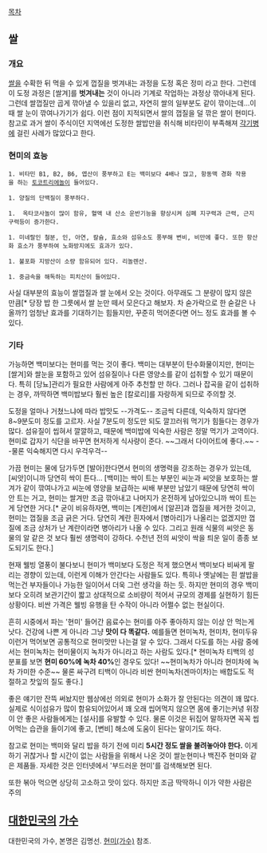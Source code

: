 [[목차]]

== 쌀 ==
=== 개요 ===
[[쌀]]을 수확한 뒤 먹을 수 있게 껍질을 벗겨내는 과정을 도정 혹은 정미 라고 한다. 그런데 이 도정 과정은 [쌀겨]를 '''벗겨내는''' 것이 아니라 기계로 작업하는 과정상 깎아내게 된다. 그런데 쌀껍질만 곱게 깎아낼 수 있을리 없고, 자연히 쌀의 일부분도 같이 깎이는데...이 때 쌀 눈이 깎여나가기가 쉽다. 이런 점이 지적되면서 쌀의 껍질을 덜 깎은 쌀이 현미다.
참고로 과거 쌀이 주식이던 지역에선 도정한 쌀밥만을 취식해 비타민이 부족해져 [[각기병]]에 걸린 사례가 많았다고 한다.


=== 현미의 효능 ===
 1. 비타민 B1, B2, B6, 엽산이 풍부하고 E는 백미보다 4배나 많고, 항동맥 경화 작용을 하는 [[토코트리에놀]]이 들어있다.

 1. 양질의 단백질이 풍부하다.

 1.  옥타코사놀이 많이 함유, 혈액 내 산소 운반기능을 향상시켜 심폐 지구력과 근력, 근지구력등이 증가한다.

 1. 미네랄인 철분, 인, 아연, 칼슘, 효소와 섬유소도 풍부해 변비, 비만에 좋다. 또한 항산화 효소가 풍부하여 노화방지에도 효과가 있다.

 1. 불포화 지방산이 소량 함유되어 있다. 리놀렌산.

 1. 중금속을 해독하는 피치산이 들어있다.

 

사실 대부분의 효능이 쌀껍질과 쌀 눈에서 오는 것이다. 아무래도 그 분량이 많지 않은 만큼[* 당장 밥 한 그릇에서 쌀 눈만 떼서 모은다고 해보자. 차 숟가락으로 한 숟갈은 나올까?] 엄청난 효과를 기대하기는 힘들지만, 꾸준히 먹어준다면 어느 정도 효과를 볼 수 있다.
=== 기타 ===
가능하면 백미보다는 현미를 먹는 것이 좋다. 백미는 대부분이 탄수화물이지만, 현미는 [쌀겨]와 쌀눈을 포함하고 있어 섬유질이나 다른 영양소를 같이 섭취할 수 있기 때문이다. 특히 [당뇨]관리가 필요한 사람에게 아주 추천할 만 하다. 그러나 잡곡을 같이 섭취하는 경우, 까딱하면 백미밥보다 훨씬 높은 [칼로리]를 자랑하게 되므로 주의할 것.

도정을 얼마나 거쳤느냐에 따라 밥맛도 --가격도-- 조금씩 다른데, 익숙하지 않다면 8~9분도미 정도를 고르자. 사실 7분도미 정도만 되도 깔끄러워 먹기가 힘들다는 경우가 많다. 섬유질이 씹혀서 깔깔하고, 때문에 백미밥에 익숙한 사람은 정말 먹기가 고역이다. 현미로 갑자기 식단을 바꾸면 현저하게 식사량이 준다. ~~그래서 다이어트에 좋다.~~ --물론 익숙해지면 다시 우걱우걱--

가끔 현미는 물에 담가두면 [발아]한다면서 현미의 생명력을 강조하는 경우가 있는데, [씨앗]이니까 당연히 싹이 튼다... [백미]는 싹이 트는 부분인 씨눈과 씨앗을 보호하는 쌀겨가 같이 깎여나가고 씨눈에 영양을 보급하는 씨배 부분만 남았기 때문에 당연히 싹이 안 트는 거고, 현미는 쌀겨만 조금 깎아내고 나머지가 온전하게 남아있으니까 싹이 트는 게 당연한 거다.[* 굳이 비유하자면, 백미는 [계란]에서 [알끈]과 껍질을 제거한 것이고, 현미는 껍질을 조금 긁은 거다. 당연히 계란 흰자에서 [병아리]가 나올리는 없겠지만 껍질에 조금 상처가 난 계란이라면 병아리가 나올 수 있다. 그리고 원래 식물의 씨앗은 동물의 알 같은 것 보다 훨씬 생명력이 강하다. 수천년 전의 씨앗이 싹을 틔운 일이 종종 보도되기도 한다.]

현재 웰빙 열풍이 불다보니 현미가 백미보다 도정은 적게 했으면서 백미보다 비싸게 팔리는 경향이 있는데, 이런게 이해가 안간다는 사람들도 있다. 특히나 옛날에는 흰 쌀밥을 먹는건 부자들이나 가능한 일이어서 더욱 그런 생각을 하는 듯.  하지만 현미의 경우 백미보다 오히려 보관기간이 짧고 상대적으로 소비량이 적어서 규모의 경제를 실현하기 힘든 상황이다.  비싼 가격은 웰빙 유행을 탄 수작이 아니라 어쩔수 없는 현실이다.

흔히 시중에서 파는 '현미' 들어간 음료수는 현미를 아주 좋아하지 않는 이상 안 먹는게 낫다. 건강에 나쁜 게 아니라 그냥 '''맛이 다 똑같다.''' 예를들면 현미녹차, 현미차, 현미두유 이런거 먹어보면 공통적으로 현미맛만 나는걸 알 수 있다. 그래서 다도를 하는 사람 중에서는 현미녹차는 현미물이지 녹차가 아니라고 하는 사람도 있다.[* 현미녹차 티백의 성분표를 보면 '''현미 60%에 녹차 40%'''인 경우도 있다! ~~현미녹차가 아니라 현미차에 녹차 가미한 수준~~ 물론 싸구려 티백이 아니라 비싼 현미녹차(겐마이차)는 배합도도 적절하고 찻잎의 질도 좋다.]

좋은 얘기만 잔뜩 써놨지만 웹상에선 의외로 현미가 소화가 잘 안된다는 의견이 꽤 많다. 실제로 식이섬유가 많이 함유되어있어서 꽤 오래 씹어먹지 않으면 몸에 좋기는커녕 위장이 안 좋은 사람들에게는 [설사]를 유발할 수 있다. 물론 이것은 뒤집어 말하자면 꼭꼭 씹어먹는 습관을 들이기에 좋고, [변비] 해소에 도움이 된다는 말이기도 하다.

참고로 현미는 백미와 달리 밥을 하기 전에 미리 '''5시간 정도 쌀을 불려놓아야 한다.''' 이게 하기 귀찮거나 할 시간이 없는 사람들을 위해서 나온 것이 쌀눈현미나 백진주 현미와 같은 제품들. 자세한 것은 인터넷에서 '부드러운 현미'를 검색해보면 된다.

또한 볶아 먹으면 상당히 고소하고 맛이 있다. 하지만 조금 딱딱하니 이가 약한 사람은 주의

== [[대한민국]]의 [[가수]] ==
대한민국의 가수, 본명은 김명선. [[현미(가수)]] 참조.
